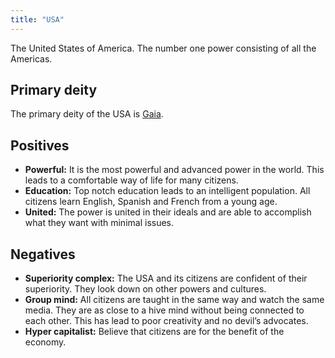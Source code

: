 ```yaml
---
title: "USA"
---
```


The United States of America. The number one power consisting of all the Americas.

## Primary deity

The primary deity of the USA is [Gaia](/Gaia/gaia.qmd).

## Positives

- __Powerful:__ It is the most powerful and advanced power in the world. This leads to a comfortable way of life for many citizens.
- __Education:__ Top notch education leads to an intelligent population. All citizens learn English, Spanish and French from a young age.
- __United:__ The power is united in their ideals and are able to accomplish what they want with minimal issues.

## Negatives

- __Superiority complex:__ The USA and its citizens are confident of their superiority. They look down on other powers and cultures.
- __Group mind:__ All citizens are taught in the same way and watch the same media. They are as close to a hive mind without being connected to each other. This has lead to poor creativity and no devil's advocates.
- __Hyper capitalist:__ Believe that citizens are for the benefit of the economy.